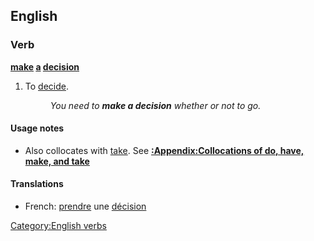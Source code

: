 ==English==

===Verb===
'''[[make]] [[a]] [[decision]]'''

# {{intransitive}} {{idiom}} To [[decide]].
#:''You need to '''make a decision''' whether or not to go.''

====Usage notes====
* Also collocates with [[take]]. See '''[[:Appendix:Collocations of do, have, make, and take]]'''

====Translations====
*French: [[prendre]] une [[décision]]

[[Category:English verbs]]
